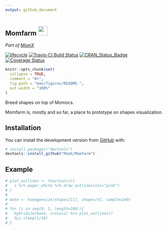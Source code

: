```yaml
---
output: github_document
---
```


<!-- README.md is generated from README.Rmd. Please edit that file -->
## Momfarm <img src="https://noto-website-2.storage.googleapis.com/emoji/emoji_u1f407.png" width="30px">
_Part of [MomX](https://momx.github.io/MomX/)_

<!-- Badges -->
[![lifecycle](https://img.shields.io/badge/lifecycle-experimental-orange.svg)](https://www.tidyverse.org/lifecycle/#experimental)
[![Travis-CI Build Status](https://travis-ci.org/MomX/Momfarm.svg?branch=master)](https://travis-ci.org/MomX/Momfarm)
[![CRAN\_Status\_Badge](http://www.r-pkg.org/badges/version/Momfarm)](http://cran.r-project.org/package=Momfarm)
[![Coverage Status](https://img.shields.io/codecov/c/github/MomX/Momfarm/master.svg)](https://codecov.io/github/MomX/Momfarm?branch=master)

```r
knitr::opts_chunk$set(
  collapse = TRUE,
  comment = "#>",
  fig.path = "man/figures/README-",
  out.width = "100%"
)
```
Breed shapes on top of Momocs. 

Momfarm is, mostly and so far, a place to prototype on shapes visualization.

## Installation

You can install the development version from [GitHub](https://github.com/MomX) with:

``` r
# install.packages("devtools")
devtools::install_github("MomX/Momfarm")
```
## Example

```r
# plot_outlines <- function(s){
#   s %>% paper_white %>% draw_outlines(col="pink")
# }
#
# mate <- homogeneize(shapes[11], shapes[4], sample=240)
#
# for (i in seq(0, 1, length=100)){
#   hybridize(mate, cross=i) %>% plot_outlines()
#   Sys.sleep(1/10)
# }
```

